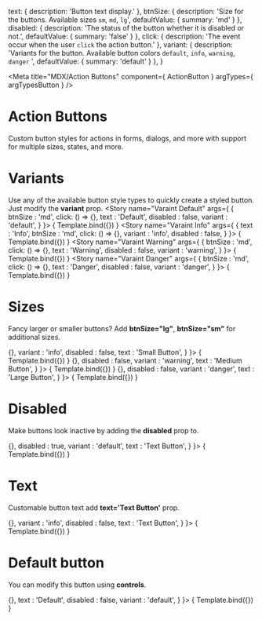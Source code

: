 
  text: {
    description: 'Button text display.'
  },
  btnSize: {
    description: 'Size for the buttons. Available sizes `sm`, `md`, `lg`',
    defaultValue: {
      summary: 'md'
    }
  },
  disabled: {
    description: 'The status of the button whether it is disabled or not.',
    defaultValue: {
      summary: 'false'
    }
  },
  click: {
    description: 'The event occur when the user `click` the action button.'
  },
  variant: {
    description: 'Variants for the button. Available button colors `default`, `info`, `warning`, `danger` ',
    defaultValue: {
      summary: 'default'
    }
  },
}

<Meta title="MDX/Action Buttons" component={ ActionButton }
  argTypes={ argTypesButton }
/>


# Action Buttons
Custom button styles for actions in forms, dialogs, and more with support for multiple sizes, states, and more.

# Variants
Use any of the available button style types to quickly create a styled button. Just modify the **variant** prop.
<Canvas>
  <Story name="Varaint Default" args={
    {
      btnSize : 'md',
      click: () => {},
      text : 'Default',
      disabled : false,
      variant : 'default',
    }
  }>
    { Template.bind({}) }
  </Story>
  <Story name="Varaint Info" args={
    {
      text : 'Info',
      btnSize : 'md',
      click: () => {},
      variant : 'info',
      disabled : false,
    }
  }>
    { Template.bind({}) }
  </Story>
  <Story name="Varaint Warning" args={
    {
      btnSize : 'md',
      click: () => {},
      text : 'Warning',
      disabled : false,
      variant : 'warning',
    }
  }>
    { Template.bind({}) }
  </Story>
  <Story name="Varaint Danger" args={
    {
      btnSize : 'md',
      click: () => {},
      text : 'Danger',
      disabled : false,
      variant : 'danger',
    }
  }>
    { Template.bind({}) }
  </Story>
</Canvas>

# Sizes
Fancy larger or smaller buttons? Add **btnSize="lg"**, **btnSize="sm"** for additional sizes.

<Canvas>
  <Story name="Size Small" args={
    {
      btnSize : 'sm',
      click: () => {},
      variant : 'info',
      disabled : false,
      text : 'Small Button',
    }
  }>
    { Template.bind({}) }
  </Story>
  <Story name="Size Medium" args={
    {
      btnSize : 'md',
      click: () => {},
      disabled : false,
      variant : 'warning',
      text : 'Medium Button',
    }
  }>
    { Template.bind({}) }
  </Story>
  <Story name="Size Large" args={
    {
      btnSize : 'lg',
      click: () => {},
      disabled : false,
      variant : 'danger',
      text : 'Large Button',
    }
  }>
    { Template.bind({}) }
  </Story>
</Canvas>

# Disabled
Make buttons look inactive by adding the **disabled** prop to.

<Canvas>
  <Story name="Disabled" args={
    {
      btnSize : 'md',
      click: () => {},
      disabled : true,
      variant : 'default',
      text : 'Text Button',
    }
  }>
    { Template.bind({}) }
  </Story>
</Canvas>

# Text
Customable button text add **text='Text Button'** prop.

<Canvas>
  <Story name="Text" args={
    {
      btnSize : 'md',
      click: () => {},
      variant : 'info',
      disabled : false,
      text : 'Text Button',
    }
  }>
    { Template.bind({}) }
  </Story>
</Canvas>


# Default button
You can modify this button using **controls**.

<Canvas>
  <Story name="Default" args={
    {
      btnSize : 'md',
      click: () => {},
      text : 'Default',
      disabled : false,
      variant : 'default',
    }
  }>
    { Template.bind({}) }
  </Story>
</Canvas>

<ArgsTable story="Default" />

